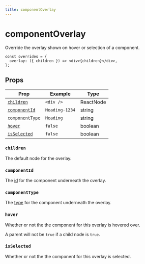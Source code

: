 ```yaml
---
title: componentOverlay
---
```


# componentOverlay

Override the overlay shown on hover or selection of a component.

```tsx copy
const overrides = {
  overlay: ({ children }) => <div>{children}</div>,
};
```

## Props

| Prop                              | Example        | Type      |
| --------------------------------- | -------------- | --------- |
| [`children`](#children)           | `<div />`      | ReactNode |
| [`componentId`](#componentid)     | `Heading-1234` | string    |
| [`componentType`](#componenttype) | `Heading`      | string    |
| [`hover`](#hover)                 | `false`        | boolean   |
| [`isSelected`](#isselected)       | `false`        | boolean   |

### `children`

The default node for the overlay.

### `componentId`

The [id]() for the component underneath the overlay.

### `componentType`

The [type]() for the component underneath the overlay.

### `hover`

Whether or not the the component for this overlay is hovered over.

A parent will not be `true` if a child node is `true`.

### `isSelected`

Whether or not the the component for this overlay is selected.
